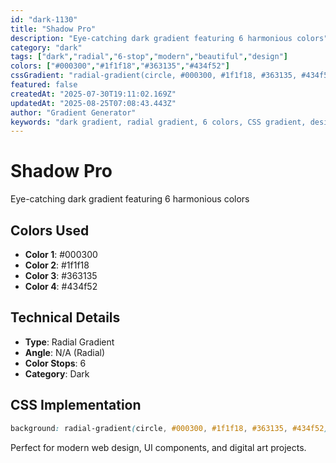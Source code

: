 ```yaml
---
id: "dark-1130"
title: "Shadow Pro"
description: "Eye-catching dark gradient featuring 6 harmonious colors"
category: "dark"
tags: ["dark","radial","6-stop","modern","beautiful","design"]
colors: ["#000300","#1f1f18","#363135","#434f52"]
cssGradient: "radial-gradient(circle, #000300, #1f1f18, #363135, #434f52)"
featured: false
createdAt: "2025-07-30T19:11:02.169Z"
updatedAt: "2025-08-25T07:08:43.443Z"
author: "Gradient Generator"
keywords: "dark gradient, radial gradient, 6 colors, CSS gradient, design, #000300, #1f1f18, #363135, #434f52"
---
```


# Shadow Pro

Eye-catching dark gradient featuring 6 harmonious colors

## Colors Used
- **Color 1**: #000300
- **Color 2**: #1f1f18
- **Color 3**: #363135
- **Color 4**: #434f52

## Technical Details
- **Type**: Radial Gradient
- **Angle**: N/A (Radial)
- **Color Stops**: 6
- **Category**: Dark

## CSS Implementation
```css
background: radial-gradient(circle, #000300, #1f1f18, #363135, #434f52);
```

Perfect for modern web design, UI components, and digital art projects.

